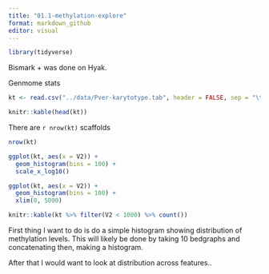 ```yaml
---
title: "01.1-methylation-explore"
format: markdown_github
editor: visual
---
```


```r
library(tidyverse)
```

Bismark + was done on Hyak.

Genmome stats

```r
kt <- read.csv("../data/Pver-karytotype.tab", header = FALSE, sep = "\t")
```

```r
knitr::kable(head(kt))
```

There are `r nrow(kt)` scaffolds

```r
nrow(kt)
```

```r
ggplot(kt, aes(x = V2)) +
  geom_histogram(bins = 100) +
  scale_x_log10()
```

```r
ggplot(kt, aes(x = V2)) +
  geom_histogram(bins = 100) +
  xlim(0, 5000)
```

```r
knitr::kable(kt %>% filter(V2 < 1000) %>% count())
```

First thing I want to do is do a simple histogram showing distribution of methylation levels. This will likely be done by taking 10 bedgraphs and concatenating then, making a histogram.

After that I would want to look at distribution across features..

## 
